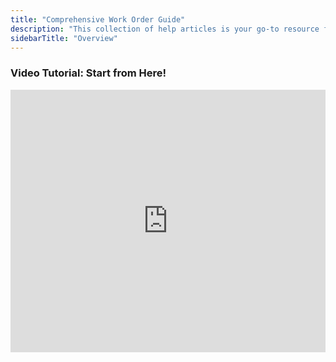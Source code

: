 ```yaml
---
title: "Comprehensive Work Order Guide"
description: "This collection of help articles is your go-to resource for understanding the full life cycle of a work order in Latchel. These articles are designed to support both day-to-day tasks and more advanced workflows, so your team can stay organized and deliver exceptional service with confidence."
sidebarTitle: "Overview"
---
```


### <Icon icon="camera-movie" iconType="sharp-duotone-solid" color="#ff9b8a" size={25} /> **Video Tutorial: Start from Here\!**

<iframe width="100%" height="420" src="https://www.youtube.com/embed/8CgvZXySIxA" title="Latchel Work Order: The New Experience" frameborder="0" allow="accelerometer; autoplay; clipboard-write; encrypted-media; gyroscope; picture-in-picture; web-share" referrerpolicy="strict-origin-when-cross-origin" allowfullscreen />

### **Getting Started with Work Orders**

<Card title="A Property Owner's Guide in Managing Work Orders" icon="book-open-reader" iconType="duotone" horizontal href="/s/topic/0TO5e000000h9wqGAA/A-Property-Owner-s-Guide-in-Managing-Work-Orders">
  A walkthrough to help owners stay in the loop and take action on work orders assigned to their properties.
</Card>

<CardGroup cols={2}>
  <Card title="Overview of Work Order Life Cycle" icon="life-ring" iconType="duotone" horizontal href="/s/topic/0TO5e000000h9wqGAA/Overview-of-Work-Order-Life-Cycle">
    Understand how a work order flows from creation to completion, including key statuses and team actions.
  </Card>
  <Card title="The Work Order Page" icon="book-open-cover" iconType="duotone" horizontal href="/s/topic/0TO5e000000h9wqGAA/The-Work-Order-Page">
    A breakdown of everything you can see and do on an individual work order page.
  </Card>
  <Card title="Work Order Status Definitions (Maintenance Page Overview)" icon="chart-bullet" iconType="duotone" horizontal href="/s/topic/0TO5e000000h9wqGAA/Work-Order-Status-Definitions-Maintenance-Page-Overview-New-Experience">
    A simple guide to what each work order status means and how it impacts workflow.
  </Card>
  <Card title="How to Submit a New Work Order" icon="box-open" iconType="duotone" horizontal href="/s/topic/0TO5e000000h9wqGAA/How-to-Submit-a-New-Work-Order">
    Learn how to create and submit a new work order in just a few steps.
  </Card>
</CardGroup>

### **Searching & Filtering**

<Card title="How to Use the Filter Options in the Work Order Tab Page" icon="filter-list" iconType="duotone" horizontal href="/s/topic/0TO5e000000h9wqGAA/How-to-Use-the-Filter-Options-in-the-Work-Order-Tab-Page">
  Use filters to quickly find work orders by property, status, severity, and more.
</Card>

### **Updating & Managing Work Orders**

<Card title="Merge Work Order" icon="merge" iconType="duotone" color="#ff9b8a" horizontal href="/s/topic/0TO5e000000h9wqGAA/Merging-Work-Orders">
  Follow this help guide to combine multiple non-emergency work orders at the same property.
</Card>

<CardGroup cols={2}>
  <Card title="How to Update the Work Order Status (i.e. to Scheduling, Pending, Completed, Canceled)" icon="hourglass-start" iconType="duotone" horizontal href="/s/topic/0TO5e000000h9wqGAA/How-to-Update-the-Work-Order-Status-i-e-to-Scheduling-Pending-Completed-Canceled-New-Experience">
    Manually update work order statuses based on progress or new information.
  </Card>
  <Card title="How to Update the Work Order Summary" icon="money-check-pen" iconType="duotone" horizontal href="/s/topic/0TO5e000000h9wqGAA/How-to-Update-the-Work-Order-Summary">
    Edit or clarify work order summaries to give your team the right context.
  </Card>
  <Card title="How to Update a Work Order Title" icon="subtitles" iconType="duotone" horizontal href="/s/topic/0TO5e000000h9wqGAA/How-to-Update-a-Work-Order-Title-New-Experience">
    Quickly change a work order's title to better reflect the task at hand.
  </Card>
  <Card title="How to Change a Work Order Number" icon="input-numeric" iconType="duotone" horizontal href="/s/topic/0TO5e000000h9wqGAA/How-to-Change-a-Work-Order-Number-New-Experience">
    Update the work order ID to match internal tracking systems if needed.
  </Card>
  <Card title="How to Change the Service Provider on a Work Order" icon="house-person-return" iconType="duotone" horizontal href="/s/topic/0TO5e000000h9wqGAA/How-to-Change-the-Service-Provider-on-a-Work-Order-New-Experience">
    Swap out the service provider handling a work order with a few clicks.
  </Card>
  <Card title="How to Change the Property on a Work Order" icon="house-chimney" iconType="duotone" horizontal href="/s/topic/0TO5e000000h9wqGAA/How-to-Change-the-Property-on-a-Work-Order-New-Experience">
    Move a work order to a different property when submitted under the wrong one.
  </Card>
  <Card title="How to Change the Primary Resident on a Work Order" icon="user-check" iconType="duotone" horizontal href="/s/topic/0TO5e000000h9wqGAA/How-to-Change-the-Primary-Resident-on-a-Work-Order-New-Experience">
    Assign a different resident to a work order for better communication.
  </Card>
  <Card title="How to Change the Severity Settings on a Work Order" icon="sunset" iconType="duotone" horizontal="false" href="/s/topic/0TO5e000000h9wqGAA/How-to-Change-the-Severity-Settings-on-a-Work-Order">
    Adjust the urgency level of a work order to match the issue’s actual priority.
  </Card>
  <Card title="How to Update the Approved Budget on an Active Work Order" icon="money-bill-trend-up" iconType="duotone" horizontal href="/s/topic/0TO5e000000h9wqGAA/How-to-Update-the-Approved-Budget-on-an-Active-Work-Order-New-Experience">
    Edit the approved budget for ongoing work based on new estimates or changes.
  </Card>
  <Card title="How to Approve or Deny an Estimate or a Bid" icon="chart-mixed-up-circle-dollar" iconType="duotone" horizontal href="/s/topic/0TO5e000000h9wqGAA/How-to-Approve-or-Deny-an-Estimate-or-a-Bid">
    Learn how to review, approve, or deny estimates and bids submitted by service providers within Latchel.
  </Card>
  <Card title="How to Update the Skill Required on a Work Order" icon="chart-network" iconType="duotone" color="#ff9b8a" horizontal href="/s/topic/0TO5e000000h9wqGAA/How-to-Update-the-Skill-Required-on-a-Work-Order-New-Experience">
    Adjust the required skill to ensure the right type of service provider is assigned.
  </Card>
</CardGroup>

### **Controlling Work Order Flow & Permission**

<CardGroup cols={2}>
  <Card title="How to Place a Work Order On Hold" icon="circle-pause" iconType="duotone" horizontal href="/s/topic/0TO5e000000h9wqGAA/How-to-Place-a-Work-Order-On-Hold-New-Experience">
    Pause work orders that need to wait without canceling them.
  </Card>
  <Card title="Updating Work Order on Waiting For Materials Status" icon="stopwatch" iconType="duotone" horizontal href="/s/topic/0TO5e000000h9wqGAA/How-to-Set-Work-Order-Appointments-New-Experience">
    Track work orders waiting on parts or materials with this status update.
  </Card>
  <Card title="How to Take Action When a Work Order Is Pending" icon="right-long-to-line" iconType="duotone" horizontal href="/s/topic/0TO5e000000h9wqGAA/How-to-Take-Action-When-a-Work-Order-Is-Pending-New-Experience">
    Know what to check and how to move pending work orders forward.
  </Card>
  <Card title="How to Update Status of Work Orders on Waiting for PM" icon="user-clock" iconType="duotone" horizontal href="/s/topic/0TO5e000000h9wqGAA/How-to-Update-Status-of-Work-Orders-on-Waiting-for-PM">
    Take the next steps when a work order is paused for property manager input.
  </Card>
  <Card title="How to Enable Service Provider Locked-In on a Work Order" icon="shield-keyhole" iconType="duotone" horizontal href="/s/topic/0TO5e000000h9wqGAA/How-to-Enable-Service-Provider-Locked-In-on-a-Work-Order-New-Experience">
    Prevent a provider from being changed once locked into a job.
  </Card>
  <Card title="How to Set a Work Order as Mandatory" icon="building-lock" iconType="duotone" horizontal href="/s/topic/0TO5e000000h9wqGAA/How-to-Set-a-Work-Order-as-Mandatory-New-Experience">
    Prevent residents from canceling critical work orders by marking them as mandatory.
  </Card>
  <Card title="How to Add a New Problem/Location Setting From the Work Order Page" icon="location-check" iconType="duotone" horizontal href="/s/topic/0TO5e000000h9wqGAA/How-to-Add-a-New-Problem-Location-Setting-From-the-Work-Order-Page-New-Experience">
    Add a new issue type or location tag directly from an open work order.
  </Card>
  <Card title="How to Provide Permission for Service Provider to Access Property for a Work Order" icon="universal-access" iconType="duotone" horizontal href="/s/topic/0TO5e000000h9wqGAA/How-to-Provide-Permission-for-Service-Provider-to-Access-Property-for-a-Work-Order-New-Experience">
    Indicate when service providers can enter properties without a resident present.
  </Card>
</CardGroup>

### **Duplicate, Recall & Reopen**

<CardGroup cols={2}>
  <Card title="Duplicate vs. Recall Work Order: Know their Difference" icon="check-double" iconType="duotone" horizontal href="/s/topic/0TO5e000000h9wqGAA/Duplicate-vs-Recall-Work-Order-Know-their-Difference">
    Understand how duplicates and recall orders differ and when each is used.
  </Card>
  <Card title="How to Approve or Deny a Duplicate Work Order" icon="thumbs-up" iconType="duotone" horizontal href="/s/topic/0TO5e000000h9wqGAA/How-to-Approve-or-Deny-a-Duplicate-Work-Order">
    Review and act on flagged duplicates to avoid redundant work.
  </Card>
  <Card title="How to Reopen a Work Order" icon="folder-open" iconType="duotone" horizontal href="/s/topic/0TO5e000000h9wqGAA/How-to-Reopen-a-Work-Order-New-Experience">
    Reopen a previously closed work order when additional action is needed.
  </Card>
</CardGroup>

### **Canceling & Resending**

<CardGroup cols={2}>
  <Card title="How to Cancel a Work Order" icon="circle-xmark" iconType="duotone" horizontal href="/s/topic/0TO5e000000h9wqGAA/How-to-Cancel-a-Work-Order-New-Experience">
    Cancel a work order when it’s no longer needed or was submitted in error.
  </Card>
  <Card title="How to Resend the Work Order Details to the Service Provider" icon="hexagon-check" iconType="duotone" horizontal href="/s/topic/0TO5e000000h9wqGAA/How-to-Resend-the-Work-Order-Details-to-the-Service-Provider">
    Resend job details if a provider needs a reminder or didn’t receive them.
  </Card>
</CardGroup>